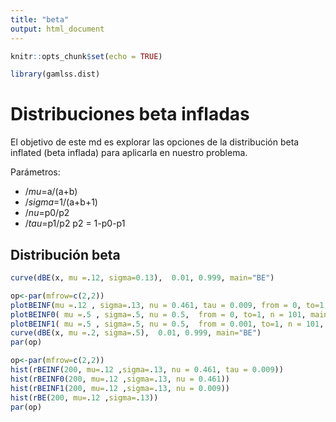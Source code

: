 ```yaml
---
title: "beta"
output: html_document
---
```


```r
knitr::opts_chunk$set(echo = TRUE)
```


```r
library(gamlss.dist)
```


# Distribuciones beta infladas
El objetivo de este md es explorar las opciones de la distribución beta inflated (beta inflada) para aplicarla
en nuestro problema.

Parámetros:

- $/mu$=a/(a+b)
- $/sigma$=1/(a+b+1)
- $/nu$=p0/p2
- $/tau$=p1/p2
p2 = 1-p0-p1


## Distribución beta

```r
curve(dBE(x, mu =.12, sigma=0.13),  0.01, 0.999, main="BE")
```




```r
op<-par(mfrow=c(2,2)) 
plotBEINF(mu =.12 , sigma=.13, nu = 0.461, tau = 0.009, from = 0, to=1, n = 101, main="BEINF")
plotBEINF0( mu =.5 , sigma=.5, nu = 0.5,  from = 0, to=1, n = 101, main="BEINF0")
plotBEINF1( mu =.5 , sigma=.5, nu = 0.5,  from = 0.001, to=1, n = 101, main="BEINF1")
curve(dBE(x, mu =.2, sigma=.5),  0.01, 0.999, main="BE")
par(op)
```

```r
op<-par(mfrow=c(2,2)) 
hist(rBEINF(200, mu=.12 ,sigma=.13, nu = 0.461, tau = 0.009))
hist(rBEINF0(200, mu=.12 ,sigma=.13, nu = 0.461))
hist(rBEINF1(200, mu=.12 ,sigma=.13, nu = 0.009))
hist(rBE(200, mu=.12 ,sigma=.13))
par(op)
```

